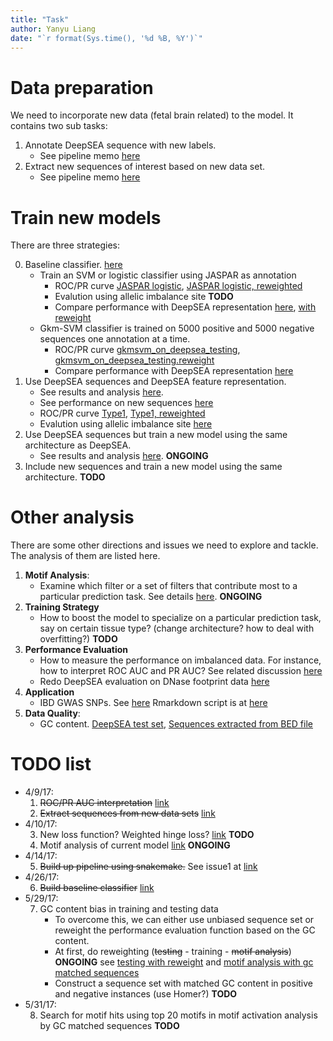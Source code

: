 ```yaml
---
title: "Task"
author: Yanyu Liang
date: "`r format(Sys.time(), '%d %B, %Y')`"
---
```


# Data preparation

We need to incorporate new data (fetal brain related) to the model. It contains two sub tasks:

1. Annotate DeepSEA sequence with new labels. 
    - See pipeline memo [here](memo_preprocessing.html)
2. Extract new sequences of interest based on new data set. 
    - See pipeline memo [here](memo_extract.html)

# Train new models

There are three strategies:

0. Baseline classifier. [here](baseline.html)
    - Train an SVM or logistic classifier using JASPAR as annotation
        - ROC/PR curve [JASPAR logistic](https://rawgit.com/liangyy/deep_variant/code/pr_roc_curve/report/JASPAR_plot.html), [JASPAR logistic, reweighted](https://rawgit.com/liangyy/deep_variant/code/pr_roc_curve/report/JASPAR.reweight_plot.html)
        - Evalution using allelic imbalance site **TODO**
        - Compare performance with DeepSEA representation [here](https://rawgit.com/liangyy/deep_variant/code/performance_comparison/report/deep_brain.auc_comparison.html), [with reweight](https://rawgit.com/liangyy/deep_variant/code/performance_comparison/report/deep_brain_reweight.auc_comparison.html)
    - Gkm-SVM classifier is trained on 5000 positive and 5000 negative sequences one annotation at a time.
        - ROC/PR curve [gkmsvm_on_deepsea_testing](https://rawgit.com/liangyy/deep_variant/code/pr_roc_curve/report/type1.gkm_deepsea_plot.html), [gkmsvm_on_deepsea_testing.reweight](https://rawgit.com/liangyy/deep_variant/code/pr_roc_curve/report/type1.gkm_deepsea.reweight_plot.html)
        - Compare performance with DeepSEA representation [here](https://rawgit.com/liangyy/deep_variant/code/performance_comparison/report/gkm_vs_type1_on_deepsea_test.auc_comparison.html)
1. Use DeepSEA sequences and DeepSEA feature representation. 
    - See results and analysis [here](type1.html). 
    - See performance on new sequences [here](type1_newseq.html)
    - ROC/PR curve [Type1](http://htmlpreview.github.io/?https://github.com/liangyy/deep_variant/blob/code/pr_roc_curve/report/deepsea_vs_newseq_plot.html), [Type1, reweighted](https://rawgit.com/liangyy/deep_variant/code/pr_roc_curve/report/type1.reweight_plot.html)
    - Evalution using allelic imbalance site [here](type1_allelic_imbalance.html)
2. Use DeepSEA sequences but train a new model using the same architecture as DeepSEA. 
    - See results and analysis [here](type2.html). **ONGOING**
3. Include new sequences and train a new model using the same architecture. **TODO**

# Other analysis

There are some other directions and issues we need to explore and tackle. The analysis of them are listed here.

1. **Motif Analysis**:
    - Examine which filter or a set of filters that contribute most to a particular prediction task. See details [here](motif_analysis.html). **ONGOING**
2. **Training Strategy**
    - How to boost the model to specialize on a particular prediction task, say on certain tissue type? (change architecture? how to deal with overfitting?) **TODO**
3. **Performance Evaluation**
    - How to measure the performance on imbalanced data. For instance, how to interpret ROC AUC and PR AUC? See related discussion [here](auc.html)
    - Redo DeepSEA evaluation on DNase footprint data [here](deepsea_dgf.html)
4. **Application**
    - IBD GWAS SNPs. See [here](SNP_enrichment.html) Rmarkdown script is at [here](https://uchicago.box.com/s/zdntptc8udymivtyoapxpu365rpo3b18)
5. **Data Quality**: 
    - GC content. [DeepSEA test set](https://rawgit.com/liangyy/deep_variant/code/gc_content/report/deepsea.gc_content.html), [Sequences extracted from BED file](https://rawgit.com/liangyy/deep_variant/code/gc_content/report/extracted.gc_content.html)

# TODO list

* 4/9/17:
    1. ~~ROC/PR AUC interpretation~~ [link](auc.html)
    2. ~~Extract sequences from new data sets~~ [link](memo_extract.html)
* 4/10/17:
    3. New loss function? Weighted hinge loss? [link](loss_function.html) **TODO**
    4. Motif analysis of current model [link](motif_analysis.html) **ONGOING**
* 4/14/17:
    5. ~~Build up pipeline using snakemake.~~ See issue1 at [link](https://github.com/CreRecombinase/DeepVariantPrediction)
* 4/26/17:
    6. ~~Build baseline classifier~~ [link](baseline.html)
* 5/29/17:
    7. GC content bias in training and testing data
        - To overcome this, we can either use unbiased sequence set or reweight the performance evaluation function based on the GC content.
        - At first, do reweighting (~~testing~~ - training - ~~motif analysis~~) **ONGOING** see [testing with reweight](https://rawgit.com/liangyy/deep_variant/code/performance_comparison/report/deep_brain_reweight.auc_comparison.html) and [motif analysis with gc matched sequences](motif_analysis.html)
        - Construct a sequence set with matched GC content in positive and negative instances (use Homer?) **TODO**
* 5/31/17:
    8. Search for motif hits using top 20 motifs in motif activation analysis by GC matched sequences **TODO**






